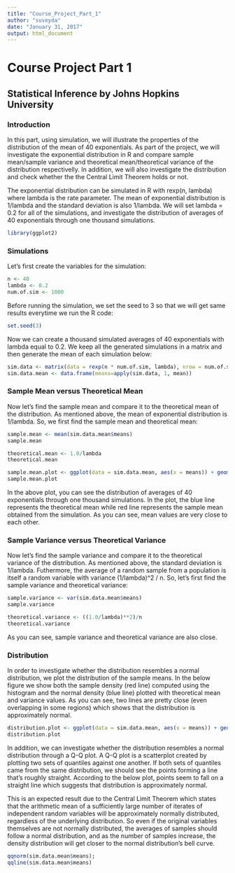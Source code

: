 ---
title: "Course_Project_Part_1"
author: "suveyda"
date: "January 31, 2017"
output: html_document
---

# Course Project Part 1

## Statistical Inference by Johns Hopkins University

### Introduction

In this part, using simulation, we will illustrate the properties of the distribution of the mean of 40 exponentials. As part of the project, we will investigate the exponential distribution in R and compare sample mean/sample variance and theoretical mean/theoretical variance of the distribution respectivelly. In addition, we will also investigate the distribution and check whether the the Central Limit Theorem holds or not. 

The exponential distribution can be simulated in R with rexp(n, lambda) where lambda is the rate parameter. The mean of exponential distribution is 1/lambda and the standard deviation is also 1/lambda. We will set lambda = 0.2 for all of the simulations, and investigate the distribution of averages of 40 exponentials through one thousand simulations.

```{r, include=FALSE}
library(ggplot2)
```

### Simulations

Let's first create the variables for the simulation:

```{r}
n <- 40
lambda <- 0.2
num.of.sim <- 1000
```

Before running the simulation, we set the seed to 3 so that we will get same results everytime we run the R code:

```{r}
set.seed(3)
```

Now we can create a thousand simulated averages of 40 exponentials with lambda equal to 0.2. We keep all the generated simulations in a matrix and then generate the mean of each simulation below: 

```{r}
sim.data <- matrix(data = rexp(n * num.of.sim, lambda), nrow = num.of.sim, ncol = n)
sim.data.mean <- data.frame(means=apply(sim.data, 1, mean))
```

### Sample Mean versus Theoretical Mean

Now let's find the sample mean and compare it to the theoretical mean of the distribution. As mentioned above, the mean of exponential distribution is 1/lambda. So, we first find the sample mean and theoretical mean:

```{r}
sample.mean <- mean(sim.data.mean$means)
sample.mean
```

```{r}
theoretical.mean <- 1.0/lambda
theoretical.mean
```

```{r sample.mean.plot}
sample.mean.plot <- ggplot(data = sim.data.mean, aes(x = means)) + geom_histogram(binwidth=0.1, fill = "salmon", color = "salmon") + geom_vline(aes(xintercept = sample.mean, color = "sample"), linetype=1, size = 1, show.legend=TRUE) + geom_vline(aes(xintercept = theoretical.mean, color = "theoretical"), linetype=2, size = 1, show.legend=TRUE) + scale_color_manual(name = "means", values = c(sample = "red", theoretical = "blue")) + ggtitle("Distribution of Samples Means (Exponential Distribution lambda = 0.2)") + xlab("Means") + ylab("Frequency")
sample.mean.plot 
```

In the above plot, you can see the distribution of averages of 40 exponentials through one thousand simulations. In the plot, the blue line represents the theoretical mean while red line represents the sample mean obtained from the simulation. As you can see, mean values are very close to each other.

### Sample Variance versus Theoretical Variance

Now let's find the sample variance and compare it to the theoretical variance of the distribution. As mentioned above, the standard deviation is 1/lambda. Futhermore, the average of a random sample from a population is itself a random variable with variance (1/lambda)^2 / n. So, let's first find the sample variance and theoretical variance:

```{r}
sample.variance <- var(sim.data.mean$means)
sample.variance
```

```{r}
theoretical.variance <- ((1.0/lambda)**2)/n
theoretical.variance
```

As you can see, sample variance and theoretical variance are also close.

### Distribution

In order to investigate whether the distribution resembles a normal distribution, we plot the distribution of the sample means. In the below figure we show both the sample density (red line) computed using the histogram and the normal density (blue line) plotted with theoretical mean and variance values. As you can see, two lines are pretty close (even overlapping in some regions) which shows that the distribution is approximately normal. 

```{r distribution.plot}
distribution.plot <- ggplot(data = sim.data.mean, aes(x = means)) + geom_histogram(binwidth=0.1, aes(y = ..density..), fill = "salmon", color = "salmon") + geom_density(color = "red", size = 1.5) + stat_function(fun = dnorm, args = list(mean = theoretical.mean, sd = sd(sim.data.mean$means)), color = "blue", geom = "line", size = 1.5) + ggtitle("Density Plot of Samples Means (Exponential Distribution lambda = 0.2)") + xlab("Means") + ylab("Density")
distribution.plot 
```

In addition, we can investigate whether the distribution resembles a normal distribution through a Q-Q plot. A Q-Q plot is a scatterplot created by plotting two sets of quantiles against one another. If both sets of quantiles came from the same distribution, we should see the points forming a line that's roughly straight. According to the below plot, points seem to fall on a straight line which suggests that distribution is approximately normal.

This is an expected result due to the Central Limit Theorem which states that the arithmetic mean of a sufficiently large number of iterates of independent random variables will be approximately normally distributed, regardless of the underlying distribution. So even if the original variables themselves are not normally distributed, the averages of samples should follow a normal distribution, and as the number of samples increase, the density distribution will get closer to the normal distribution's bell curve.

```{r qq.plot}
qqnorm(sim.data.mean$means);
qqline(sim.data.mean$means)
```

